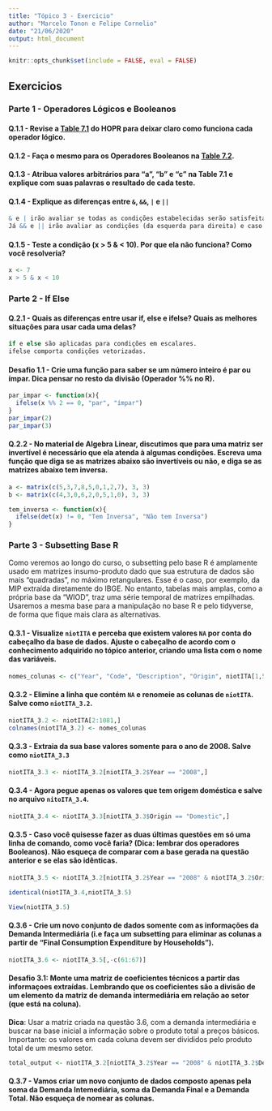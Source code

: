 ```yaml
---
title: "Tópico 3 - Exercicio"
author: "Marcelo Tonon e Felipe Cornelio"
date: "21/06/2020"
output: html_document
---
```


```r
knitr::opts_chunk$set(include = FALSE, eval = FALSE)
```


## Exercicios

### Parte 1 - Operadores Lógicos e Booleanos

#### Q.1.1 - Revise a [Table 7.1](https://rstudio-education.github.io/hopr/modify.html#tab:logop) do **HOPR** para deixar claro como funciona cada operador lógico.

#### Q.1.2 - Faça o mesmo para os Operadores Booleanos na [Table 7.2](https://rstudio-education.github.io/hopr/modify.html#tab:boole).

#### Q.1.3 - Atribua valores arbitrários para "a", "b" e "c" na Table 7.1 e explique com suas palavras o resultado de cada teste.

#### Q.1.4 - Explique as diferenças entre `&`, `&&`, `|` e `||`

```r

& e | irão avaliar se todas as condições estabelecidas serão satisfeitas ou não.
Já && e || irão avaliar as condições (da esquerda para direita) e caso alguma das condições não seja atendida, o resultado é automaticamente obtido sem que se faça os demais.


```

#### Q.1.5 - Teste a condição (x > 5 & < 10). Por que ela não funciona? Como você resolveria?

```r
x <- 7
x > 5 & x < 10
```


### Parte 2 - If Else

#### Q.2.1 - Quais as diferenças entre usar if, else e ifelse? Quais as melhores situações para usar cada uma delas?

```r

if e else são aplicadas para condições em escalares.
ifelse comporta condições vetorizadas.

```

#### Desafio 1.1 - Crie uma função para saber se um número inteiro é par ou ímpar. **Dica** pensar no resto da divisão (Operador %% no R).

```r
par_impar <- function(x){
  ifelse(x %% 2 == 0, "par", "ímpar")
}
par_impar(2)
par_impar(3)
```



#### Q.2.2 - No material de Algebra Linear, discutimos que para uma matriz ser invertível é necessário que ela atenda à algumas condições. Escreva uma função que diga se as matrizes abaixo são invertíveis ou não, e diga se as matrizes abaixo tem inversa.

```r
a <- matrix(c(5,3,7,8,5,0,1,2,7), 3, 3)
b <- matrix(c(4,3,0,6,2,0,5,1,0), 3, 3)

```

```r
tem_inversa <- function(x){
  ifelse(det(x) != 0, "Tem Inversa", "Não tem Inversa")
}
```


### Parte 3 - Subsetting Base R

Como veremos ao longo do curso, o subsetting pelo base R é amplamente usado em matrizes insumo-produto dado que sua estrutura de dados são mais "quadradas", no máximo retangulares. Esse é o caso, por exemplo, da MIP extraída diretamente do IBGE. No entanto, tabelas mais amplas, como a própria base da "WIOD", traz uma série temporal de matrizes empilhadas. Usaremos a mesma base para a manipulação no base R e pelo tidyverse, de forma que fique mais clara as alternativas.

#### Q.3.1 - Visualize `niotITA` e perceba que existem valores `NA` por conta do cabeçalho da base de dados. Ajuste o cabeçalho de acordo com o conhecimento adquirido no tópico anterior, criando uma lista com o nome das variáveis.

```r
nomes_colunas <- c("Year", "Code", "Description", "Origin", niotITA[1,5:67])
```


#### Q.3.2 - Elimine a linha que contém `NA` e renomeie as colunas de `niotITA`. Salve como `niotITA_3.2`.

```r
niotITA_3.2 <- niotITA[2:1081,]
colnames(niotITA_3.2) <- nomes_colunas
```

#### Q.3.3 - Extraia da sua base valores somente para o ano de 2008. Salve como `niotITA_3.3`

```r
niotITA_3.3 <- niotITA_3.2[niotITA_3.2$Year == "2008",]
```

#### Q.3.4 - Agora pegue apenas os valores que tem origem doméstica e salve no arquivo `nitoITA_3.4`.

```r
niotITA_3.4 <- niotITA_3.3[niotITA_3.3$Origin == "Domestic",]
```

#### Q.3.5 - Caso você quisesse fazer as duas últimas questões em só uma linha de comando, como você faria? (**Dica**: lembrar dos operadores Booleanos). Não esqueça de comparar com a base gerada na questão anterior e se elas são idênticas.

```r
niotITA_3.5 <- niotITA_3.2[niotITA_3.2$Year == "2008" & niotITA_3.2$Origin == "Domestic",]

identical(niotITA_3.4,niotITA_3.5)

View(niotITA_3.5)
```

#### Q.3.6 - Crie um novo conjunto de dados somente com as informações da Demanda Intermediária (i.e faça um subsetting para eliminar as colunas a partir de "Final Consumption Expenditure by Households").


```r
niotITA_3.6 <- niotITA_3.5[,-c(61:67)]
```



#### **Desafio 3.1**: Monte uma matriz de coeficientes técnicos a partir das informaçoes extraídas. Lembrando que os coeficientes são a divisão de um elemento da matriz de demanda intermediária em relação ao setor (que está na coluna).

**Dica**: Usar a matriz criada na questão 3.6, com a demanda intermediária e buscar na base inicial a informação sobre o produto total a preços básicos. Importante: os valores em cada coluna devem ser divididos pelo produto total de um mesmo setor.

```r
total_output <- niotITA_3.2[niotITA_3.2$Year == "2008" & niotITA_3.2$Description == "Output at basic prices",]

```



#### Q.3.7 - Vamos criar um novo conjunto de dados composto apenas pela soma da Demanda Intemediária, soma da Demanda Final e a Demanda Total. Não esqueça de nomear as colunas.

